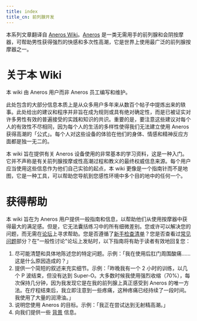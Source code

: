 ```yaml
---
title: index
title_cn: 前列腺开发
---
```


本系列文章翻译自 [Aneros Wiki](http://wiki.malegspot.com)。[Aneros](http://www.aneros.com) 是一类无需用手的前列腺和会阴按摩器，可帮助男性获得强烈的快感和多次性高潮，它是世界上使用最广泛的前列腺按摩器之一。

# 关于本 Wiki

本 wiki 由 Aneros 用户而非 Aneros 员工编写和维护。

此处包含的大部分信息本质上是从众多用户多年来从数百个帖子中提炼出来的轶事。此处给出的建议和程序并非旨在成为规则或具有绝对确定性，而是已被证实对许多男性有效的普遍接受的实践和知识的共识。重要的是，要注意这些建议对每个人的有效性不尽相同，因为每个人的生活的多样性使得我们无法建立使用 Aneros 获得高潮的「公式」。每个人对这些设备的体验在他们的身体、情感和精神反应方面都是独一无二的。

本 wiki 旨在提供有关 Aneros 设备使用的非常基本的学习资料，这是一种入门。它并不声称是有关前列腺按摩或性高潮过程和教义的最终权威信息来源。每个用户应当使用这些信息作为他们自己实验的起点，本 wiki 更像是一个指南针而不是地图，它是一种工具，可以帮助您导航到您感性环境中多个目的地中的任何一个。

# 获得帮助

本 wiki 旨在为 Aneros 用户提供一般指南和信息，以帮助他们从使用按摩器中获得最大的满足感。但是，它无法囊括练习中的所有细微差别。您或许可以解决您的问题，而无需在[论坛](https://bbs.viva-la-vita.org)上寻求帮助。您是否遵循了[新手检查清单]()？您是否查看过[常见问题]()部分？在"一般性讨论"论坛上发帖时，以下指南将有助于读者有效地回复您：

1.  尽可能清楚和具体地陈述您的特定问题。示例：「我在使用后肛门周围酸痛......这是什么原因造成的？」
2.  提供一个简短的叙述来充实细节。示例：「昨晚我有一个 2 小时的训练，以几个 P 波结束，但没有达到 Super-O。大多数时候我使用强烈收缩（70%），每次保持几分钟，因为我发现它是在我的前列腺上真正感受到 Aneros 的唯一方法。在疗程结束后，我立即注意到一些疼痛，这种疼痛已经持续了一段时间。我使用了大量的润滑油。」
3.  说明您使用 Aneros 的目标。示例：「我正在尝试达到无射精高潮。」
4.  向我们提供一些 [背景]() 信息。
